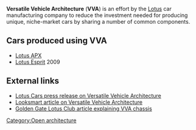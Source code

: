'''Versatile Vehicle Architecture''' ('''VVA''') is an effort by the [[Lotus Cars|Lotus]] car manufacturing company to reduce the investment needed for producing unique, niche-market cars by sharing a number of common components.

== Cars produced using VVA ==
* [[Lotus APX]]
* [[Lotus Esprit]] 2009

== External links ==
* [http://www.grouplotus.com/mediactr/pr_download.php?pid=213 Lotus Cars press release on Versatile Vehicle Architecture]
* [http://www.findarticles.com/p/articles/mi_m0KJI/is_2_116/ai_n6206307 Looksmart article on Versatile Vehicle Architecture]
* [http://www.gglotus.org/ggrace/vva-chassis/vva-chassis.htm Golden Gate Lotus Club article explaining VVA chassis]
{{stub}}

[[Category:Open architecture]]
